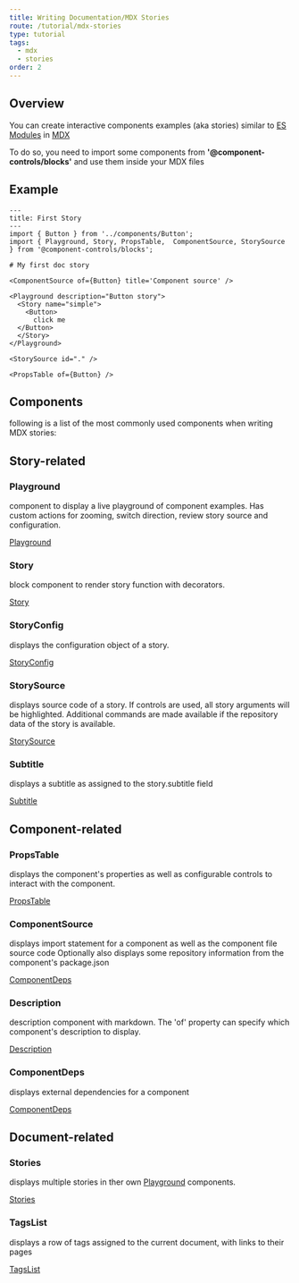```yaml
---
title: Writing Documentation/MDX Stories
route: /tutorial/mdx-stories
type: tutorial
tags:
  - mdx
  - stories
order: 2
---
```


## Overview

You can create interactive components examples (aka stories) similar to [ES Modules](/tutorial/esmodules-stories/) in [MDX](/tutorial/mdx-documentation/)

To do so, you need to import some components from **'@component-controls/blocks'** and use them inside your MDX files

## Example

```
---
title: First Story
---
import { Button } from '../components/Button';
import { Playground, Story, PropsTable,  ComponentSource, StorySource  } from '@component-controls/blocks';

# My first doc story

<ComponentSource of={Button} title='Component source' />

<Playground description="Button story">
  <Story name="simple">
    <Button>
      click me
  </Button>
  </Story>
</Playground>

<StorySource id="." />

<PropsTable of={Button} />
```

## Components

following is a list of the most commonly used components when writing MDX stories:


## Story-related

### Playground

component to display a live playground of component examples. Has custom actions for zooming, switch direction, review story source and configuration.

[Playground](/api/blocks/playground/)

### Story

block component to render story function with decorators.

[Story](/api/blocks/story/)

### StoryConfig

displays the configuration object of a story.

[StoryConfig](/api/blocks/storyconfig/)


### StorySource

displays source code of a story. If controls are used, all story arguments will be highlighted. Additional commands are made available if the repository data of the story is available.

[StorySource](/api/blocks/storysource/)

### Subtitle

displays a subtitle as assigned to the story.subtitle field

[Subtitle](/api/blocks/subtitle/)

## Component-related

### PropsTable

displays the component's properties as well as configurable controls to interact with the component.

[PropsTable](/api/blocks/propstable/)


### ComponentSource

displays import statement for a component as well as the component file source code Optionally also displays some repository information from the component's package.json

[ComponentDeps](/api/blocks/componentsource/)


### Description

description component with markdown. The 'of' property can specify which component's description to display.

[Description](/api/blocks/description/)


### ComponentDeps

displays external dependencies for a component

[ComponentDeps](/api/blocks/componentdeps/)


## Document-related

### Stories

displays multiple stories in ther own [Playground](#playground) components.

[Stories](/api/blocks/stories/)


### TagsList

displays a row of tags assigned to the current document, with links to their pages

[TagsList](/api/blocks/tagslist/)

